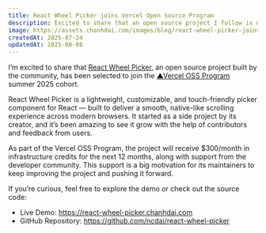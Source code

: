 ```yaml
---
title: React Wheel Picker joins Vercel Open Source Program
description: Excited to share that an open source project I follow is now officially supported by Vercel.
image: https://assets.chanhdai.com/images/blog/react-wheel-picker-joins-vercel-open-source-program.webp
createdAt: 2025-07-24
updatedAt: 2025-08-08
---
```


I’m excited to share that [React Wheel Picker](https://react-wheel-picker.chanhdai.com), an open source project built by the community, has been selected to join the [▲Vercel OSS Program](https://vercel.com/blog/summer-2025-oss-program#react-wheel-picker) summer 2025 cohort.

React Wheel Picker is a lightweight, customizable, and touch-friendly picker component for React — built to deliver a smooth, native-like scrolling experience across modern browsers. It started as a side project by its creator, and it’s been amazing to see it grow with the help of contributors and feedback from users.

As part of the Vercel OSS Program, the project will receive $300/month in infrastructure credits for the next 12 months, along with support from the developer community. This support is a big motivation for its maintainers to keep improving the project and pushing it forward.

If you’re curious, feel free to explore the demo or check out the source code:

- Live Demo: https://react-wheel-picker.chanhdai.com
- GitHub Repository: https://github.com/ncdai/react-wheel-picker
